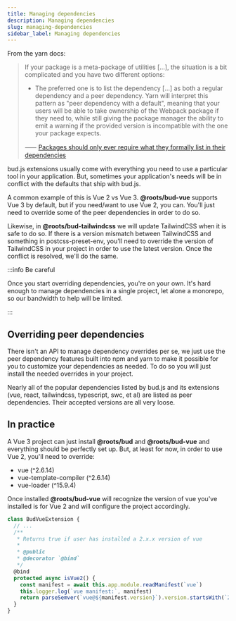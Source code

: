 ```yaml
---
title: Managing dependencies
description: Managing dependencies
slug: managing-dependencies
sidebar_label: Managing dependencies
---
```


From the yarn docs:

> If your package is a meta-package of utilities [...], the situation is a bit complicated and you have two different options:
>
> - The preferred one is to list the dependency [...] as both a regular dependency and a peer dependency. Yarn will interpret this pattern as "peer dependency with a default", meaning that your users will be able to take ownership of the Webpack package if they need to, while still giving the package manager the ability to emit a warning if the provided version is incompatible with the one your package expects.
>
> ⸺ [Packages should only ever require what they formally list in their dependencies](https://yarnpkg.com/advanced/rulebook#packages-should-only-ever-require-what-they-formally-list-in-their-dependencies)

bud.js extensions usually come with everything you need to use a particular tool in your application. But, sometimes your application's needs will be in conflict with the defaults that ship with bud.js.

A common example of this is Vue 2 vs Vue 3. **@roots/bud-vue** supports Vue 3 by default, but if you need/want to use Vue 2, you can. You'll just need to override some of the peer dependencies in order to do so.

Likewise, in **@roots/bud-tailwindcss** we will update TailwindCSS when it is safe to do so. If there is a version mismatch between TailwindCSS and something in postcss-preset-env, you'll need to override the version of TailwindCSS in your project in order to use the latest version. Once the conflict is resolved, we'll do the same.

:::info Be careful

Once you start overriding dependencies, you're on your own. It's hard enough to manage dependencies in a single project, let alone a monorepo, so our bandwidth to help will be limited.

:::

## Overriding peer dependencies

There isn't an API to manage dependency overrides per se, we just use the peer dependency features built into npm and yarn to make it possible for you to customize your dependencies as needed. To do so you will just install the needed overrides in your project.

Nearly all of the popular dependencies listed by bud.js and its extensions (vue, react, tailwindcss, typescript, swc, et al) are listed as peer dependencies. Their accepted versions are all very loose.

## In practice

A Vue 3 project can just install **@roots/bud** and **@roots/bud-vue** and everything should be perfectly set up. But, at least for now, in order to use Vue 2, you'll need to override:

- vue (^2.6.14)
- vue-template-compiler (^2.6.14)
- vue-loader (^15.9.4)

Once installed **@roots/bud-vue** will recognize the version of vue you've installed is for Vue 2 and will configure the project accordingly.

```ts
class BudVueExtension {
  // ...
  /**
   * Returns true if user has installed a 2.x.x version of vue
   *
   * @public
   * @decorator `@bind`
   */
  @bind
  protected async isVue2() {
    const manifest = await this.app.module.readManifest(`vue`)
    this.logger.log(`vue manifest:`, manifest)
    return parseSemver(`vue@${manifest.version}`).version.startsWith(`2`)
  }
}
```
